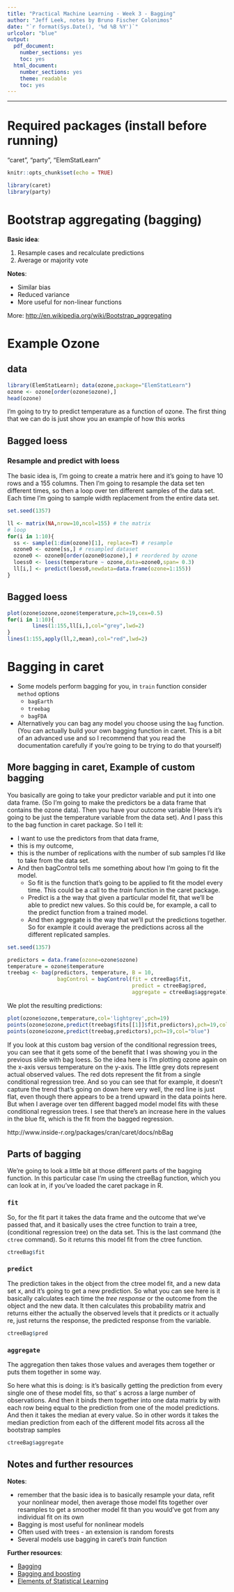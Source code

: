 ```yaml
---
title: "Practical Machine Learning - Week 3 - Bagging"
author: "Jeff Leek, notes by Bruno Fischer Colonimos"
date: "`r format(Sys.Date(), '%d %B %Y')`"
urlcolor: "blue"
output:
  pdf_document:
    number_sections: yes
    toc: yes
  html_document:
    number_sections: yes
    theme: readable
    toc: yes
---
```


------
# Required packages (install before running)

"caret", "party", "ElemStatLearn"

```r
knitr::opts_chunk$set(echo = TRUE)
```


```r
library(caret)
library(party)
```


# Bootstrap aggregating (bagging)

__Basic idea__: 

1. Resample cases and recalculate predictions
2. Average or majority vote

__Notes__:

* Similar bias 
* Reduced variance
* More useful for non-linear functions

More: 
[http://en.wikipedia.org/wiki/Bootstrap_aggregating](http://en.wikipedia.org/wiki/Bootstrap_aggregating)


# Example Ozone 

## data

```r
library(ElemStatLearn); data(ozone,package="ElemStatLearn")
ozone <- ozone[order(ozone$ozone),]
head(ozone)
```

I'm going to try to predict temperature as a function of ozone.
The first thing that we can do is just show you an example of how this works


## Bagged loess


### Resample and predict with loess

The basic idea is, I'm going to create a matrix here and it's going to have 10 rows and a 155 columns. Then I'm going to resample the data set ten different times, so then a loop over ten different samples of the data set. Each time I'm going to sample width replacement from the entire data set. 



```r
set.seed(1357)

ll <- matrix(NA,nrow=10,ncol=155) # the matrix
# loop
for(i in 1:10){ 
  ss <- sample(1:dim(ozone)[1], replace=T) # resample
  ozone0 <- ozone[ss,] # resampled dataset
  ozone0 <- ozone0[order(ozone0$ozone),] # reordered by ozone
  loess0 <- loess(temperature ~ ozone,data=ozone0,span= 0.3)
  ll[i,] <- predict(loess0,newdata=data.frame(ozone=1:155))
}
```


## Bagged loess

```r
plot(ozone$ozone,ozone$temperature,pch=19,cex=0.5)
for(i in 1:10){
        lines(1:155,ll[i,],col="grey",lwd=2)
}
lines(1:155,apply(ll,2,mean),col="red",lwd=2)
```


# Bagging in caret

* Some models perform bagging for you, in `train` function consider `method` options 
    * `bagEarth` 
    * `treebag`
    * `bagFDA`
* Alternatively you can bag any model you choose using the `bag` function. (You can actually build your own bagging function in caret. This is a bit of an advanced use and so I recommend that you read the documentation carefully if you're going to be trying to do that yourself)



## More bagging in caret, Example of custom bagging

You basically are going to take your predictor variable and put it into one data frame. (So I'm going to make the predictors be a data frame that contains the ozone data). 
Then you have your outcome variable (Here's it's going to be just the temperature variable from the data set). 
And I pass this to the bag function in caret package. So I tell it:

* I want to use the predictors from that data frame, 
* this is my outcome, 
* this is the number of replications with the number of sub samples I'd like to take from the data set. 
* And then bagControl tells me something about how I'm going to fit the model. 
    * So fit is the function that's going to be applied to fit the model every time. This could be a call to the _train_ function in the caret package. 
    * Predict is a the way that given a particular model fit, that we'll be able to predict new values. So this could be, for example, a call to the predict function from a trained model. 
    * And then aggregate is the way that we'll put the predictions together. So for example it could average the predictions across all the different replicated samples. 




```r
set.seed(1357)

predictors = data.frame(ozone=ozone$ozone)
temperature = ozone$temperature
treebag <- bag(predictors, temperature, B = 10,
                bagControl = bagControl(fit = ctreeBag$fit,
                                        predict = ctreeBag$pred,
                                        aggregate = ctreeBag$aggregate))
```


We plot the resulting predictions:

```r
plot(ozone$ozone,temperature,col='lightgrey',pch=19)
points(ozone$ozone,predict(treebag$fits[[1]]$fit,predictors),pch=19,col="red")
points(ozone$ozone,predict(treebag,predictors),pch=19,col="blue")
```

If you look at this custom bag version of the conditional regression trees, you can see that it gets some of the benefit that I was showing you in the previous slide with bag loess. So the idea here is I'm plotting ozone again on the x-axis versus temperature on the y-axis. The little grey dots represent actual observed values. The red dots represent the fit from a single conditional regression tree. And so you can see that for example, it doesn't capture the trend that's going on down here very well, the red line is just flat, even though there appears to be a trend upward in the data points here. But when I average over ten different bagged model model fits with these conditional regression trees. I see that there's an increase here in the values in the blue fit, which is the fit from the bagged regression. 


http://www.inside-r.org/packages/cran/caret/docs/nbBag


## Parts of bagging

We're going to look a little bit at those different parts of the bagging function. In this particular case I'm using the ctreeBag function, which you can look at in, if you've loaded the caret package in R.

### `fit`

So, for the fit part it takes the data frame and the outcome that we've passed  that, and it basically uses the ctree function to train a tree, (conditional regression tree) on the data set. This is the last command (the `ctree` command). So it returns this model fit from the ctree function. 

```r
ctreeBag$fit
```


### `predict`


The prediction takes in the object from the ctree model fit, and a new data set x, and it's going to get a new prediction. 
So what you can see here is it basically calculates each time the _tree response_ or the outcome from the object and the new data. It then calculates this probability matrix and returns either the actually the observed levels that it predicts or it actually re, just returns the response, the predicted response from the variable. 


```r
ctreeBag$pred
```

### `aggregate`

The aggregation then takes those values and averages them together or puts them together in some way. 

So here what this is doing: is it's basically getting the prediction from every single one of these model fits, so that' s across a large number of observations. And then it binds them together into one data matrix by with each row being equal to the prediction from one of the model predictions. And then it takes the median at every value. So in other words it takes the median prediction from each of the different model fits across all the bootstrap samples



```r
ctreeBag$aggregate
```

## Notes and further resources

__Notes__:

* remember that the basic idea is to basically resample your data, refit your nonlinear model, then average those model fits together over resamples to get a smoother model fit than you would've got from any individual fit on its own 
* Bagging is most useful for nonlinear models
* Often used with trees - an extension is random forests
* Several models use bagging in caret's _train_ function

__Further resources__:

* [Bagging](http://en.wikipedia.org/wiki/Bootstrap_aggregating)
* [Bagging and boosting](http://stat.ethz.ch/education/semesters/FS_2008/CompStat/sk-ch8.pdf)
* [Elements of Statistical Learning](http://www-stat.stanford.edu/~tibs/ElemStatLearn/)


